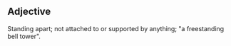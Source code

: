== Adjective==
Standing apart; not attached to or supported by anything; "a freestanding bell tower".